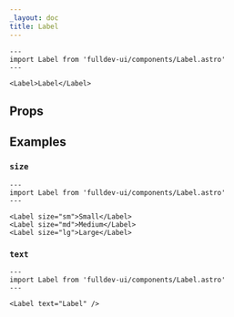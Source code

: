 ```yaml
---
_layout: doc
title: Label
---
```



```astro live
---
import Label from 'fulldev-ui/components/Label.astro'
---

<Label>Label</Label>
```

## Props

<Props />

## Examples

### `size`

```astro live
---
import Label from 'fulldev-ui/components/Label.astro'
---

<Label size="sm">Small</Label>
<Label size="md">Medium</Label>
<Label size="lg">Large</Label>
```

### `text`

```astro live
---
import Label from 'fulldev-ui/components/Label.astro'
---

<Label text="Label" />
```
